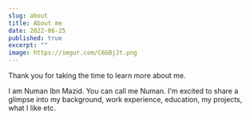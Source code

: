 ```yaml
---
slug: about
title: About me
date: 2022-06-25
published: true
excerpt: ""
image: https://imgur.com/C6GBjJt.png
---
```


Thank you for taking the time to learn more about me.

I am Numan Ibn Mazid. You can call me Numan. I'm excited to share a glimpse into my background, work experience, education, my projects, what I like etc.
